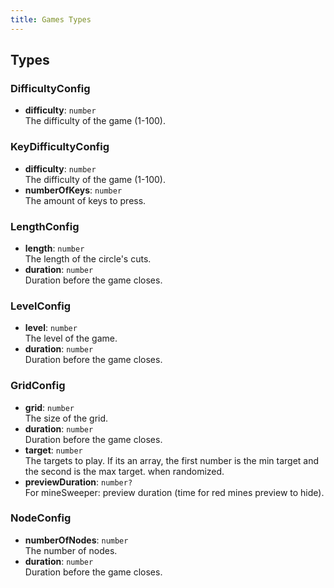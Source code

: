 ```yaml
---
title: Games Types
---
```


## Types

### **DifficultyConfig**
- **difficulty**: `number`  
  The difficulty of the game (1-100).

### **KeyDifficultyConfig**
- **difficulty**: `number`  
  The difficulty of the game (1-100).
- **numberOfKeys**: `number`  
  The amount of keys to press.

### **LengthConfig**
- **length**: `number`  
  The length of the circle's cuts.
- **duration**: `number`  
  Duration before the game closes.

### **LevelConfig**
- **level**: `number`  
  The level of the game.
- **duration**: `number`  
  Duration before the game closes.

### **GridConfig**
- **grid**: `number`  
  The size of the grid.
- **duration**: `number`  
  Duration before the game closes.
- **target**: `number`  
  The targets to play. If its an array, the first number is the min target and the second is the max target. when randomized.
- **previewDuration**: `number?`  
  For mineSweeper: preview duration (time for red mines preview to hide).

### **NodeConfig**
- **numberOfNodes**: `number`  
  The number of nodes.
- **duration**: `number`  
  Duration before the game closes.
